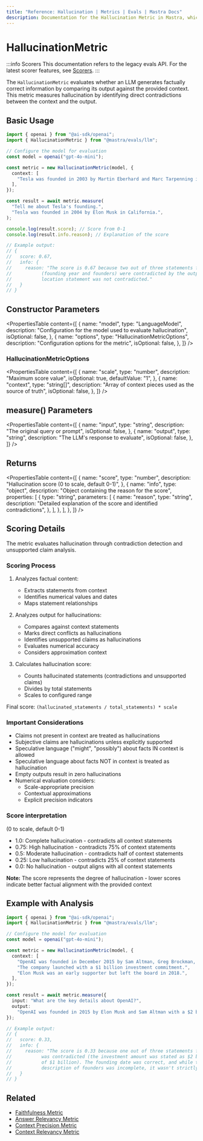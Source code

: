 ```yaml
---
title: "Reference: Hallucination | Metrics | Evals | Mastra Docs"
description: Documentation for the Hallucination Metric in Mastra, which evaluates the factual correctness of LLM outputs by identifying contradictions with provided context.
---
```



# HallucinationMetric

:::info Scorers
This documentation refers to the legacy evals API. For the latest scorer features, see [Scorers](/scorers/overview).
:::

The `HallucinationMetric` evaluates whether an LLM generates factually correct information by comparing its output against the provided context. This metric measures hallucination by identifying direct contradictions between the context and the output.

## Basic Usage

```typescript
import { openai } from "@ai-sdk/openai";
import { HallucinationMetric } from "@mastra/evals/llm";

// Configure the model for evaluation
const model = openai("gpt-4o-mini");

const metric = new HallucinationMetric(model, {
  context: [
    "Tesla was founded in 2003 by Martin Eberhard and Marc Tarpenning in San Carlos, California.",
  ],
});

const result = await metric.measure(
  "Tell me about Tesla's founding.",
  "Tesla was founded in 2004 by Elon Musk in California.",
);

console.log(result.score); // Score from 0-1
console.log(result.info.reason); // Explanation of the score

// Example output:
// {
//   score: 0.67,
//   info: {
//     reason: "The score is 0.67 because two out of three statements from the context
//           (founding year and founders) were contradicted by the output, while the
//           location statement was not contradicted."
//   }
// }
```

## Constructor Parameters

<PropertiesTable
  content={[
    {
      name: "model",
      type: "LanguageModel",
      description: "Configuration for the model used to evaluate hallucination",
      isOptional: false,
    },
    {
      name: "options",
      type: "HallucinationMetricOptions",
      description: "Configuration options for the metric",
      isOptional: false,
    },
  ]}
/>

### HallucinationMetricOptions

<PropertiesTable
  content={[
    {
      name: "scale",
      type: "number",
      description: "Maximum score value",
      isOptional: true,
      defaultValue: "1",
    },
    {
      name: "context",
      type: "string[]",
      description: "Array of context pieces used as the source of truth",
      isOptional: false,
    },
  ]}
/>

## measure() Parameters

<PropertiesTable
  content={[
    {
      name: "input",
      type: "string",
      description: "The original query or prompt",
      isOptional: false,
    },
    {
      name: "output",
      type: "string",
      description: "The LLM's response to evaluate",
      isOptional: false,
    },
  ]}
/>

## Returns

<PropertiesTable
  content={[
    {
      name: "score",
      type: "number",
      description: "Hallucination score (0 to scale, default 0-1)",
    },
    {
      name: "info",
      type: "object",
      description: "Object containing the reason for the score",
      properties: [
        {
          type: "string",
          parameters: [
            {
              name: "reason",
              type: "string",
              description:
                "Detailed explanation of the score and identified contradictions",
            },
          ],
        },
      ],
    },
  ]}
/>

## Scoring Details

The metric evaluates hallucination through contradiction detection and unsupported claim analysis.

### Scoring Process

1. Analyzes factual content:

   - Extracts statements from context
   - Identifies numerical values and dates
   - Maps statement relationships

2. Analyzes output for hallucinations:

   - Compares against context statements
   - Marks direct conflicts as hallucinations
   - Identifies unsupported claims as hallucinations
   - Evaluates numerical accuracy
   - Considers approximation context

3. Calculates hallucination score:
   - Counts hallucinated statements (contradictions and unsupported claims)
   - Divides by total statements
   - Scales to configured range

Final score: `(hallucinated_statements / total_statements) * scale`

### Important Considerations

- Claims not present in context are treated as hallucinations
- Subjective claims are hallucinations unless explicitly supported
- Speculative language ("might", "possibly") about facts IN context is allowed
- Speculative language about facts NOT in context is treated as hallucination
- Empty outputs result in zero hallucinations
- Numerical evaluation considers:
  - Scale-appropriate precision
  - Contextual approximations
  - Explicit precision indicators

### Score interpretation

(0 to scale, default 0-1)

- 1.0: Complete hallucination - contradicts all context statements
- 0.75: High hallucination - contradicts 75% of context statements
- 0.5: Moderate hallucination - contradicts half of context statements
- 0.25: Low hallucination - contradicts 25% of context statements
- 0.0: No hallucination - output aligns with all context statements

**Note:** The score represents the degree of hallucination - lower scores indicate better factual alignment with the provided context

## Example with Analysis

```typescript
import { openai } from "@ai-sdk/openai";
import { HallucinationMetric } from "@mastra/evals/llm";

// Configure the model for evaluation
const model = openai("gpt-4o-mini");

const metric = new HallucinationMetric(model, {
  context: [
    "OpenAI was founded in December 2015 by Sam Altman, Greg Brockman, and others.",
    "The company launched with a $1 billion investment commitment.",
    "Elon Musk was an early supporter but left the board in 2018.",
  ],
});

const result = await metric.measure({
  input: "What are the key details about OpenAI?",
  output:
    "OpenAI was founded in 2015 by Elon Musk and Sam Altman with a $2 billion investment.",
});

// Example output:
// {
//   score: 0.33,
//   info: {
//     reason: "The score is 0.33 because one out of three statements from the context
//           was contradicted (the investment amount was stated as $2 billion instead
//           of $1 billion). The founding date was correct, and while the output's
//           description of founders was incomplete, it wasn't strictly contradictory."
//   }
// }
```

## Related

- [Faithfulness Metric](./faithfulness)
- [Answer Relevancy Metric](./answer-relevancy)
- [Context Precision Metric](./context-precision)
- [Context Relevancy Metric](./context-relevancy)
